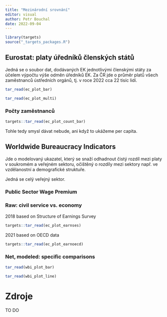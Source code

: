 ```yaml
---
title: "Mezinárodní srovnání"
editor: visual
author: Petr Bouchal
date: 2022-09-04
---
```


```r
library(targets)
source("_targets_packages.R")
```

## Eurostat: platy úředníků členských států

Jedná se o soubor dat, dodávaných EK jednotlivými členskými státy za účelem výpočtu výše odměn úředníků EK.
Za ČR jde o průměr platů všech zaměstnanců ústředních orgánů, tj.
v roce 2022 cca 22 tisíc lidí.

```r
tar_read(ec_plot_bar)
```

```r
tar_read(ec_plot_multi)
```

### Počty zaměstnanců

```r
targets::tar_read(ec_plot_count_bar)
```

Tohle tedy smysl dávat nebude, ani když to ukážeme per capita.

## Worldwide Bureaucracy Indicators

Jde o modelovaný ukazatel, který se snaží odhadnout čistý rozdíl mezi platy v soukromém a veřejném sektoru, očištěný o rozdíly mezi sektory např.
ve vzdělanostní a demografické struktuře.

::: {.callout-note appearance="simple"}
Jedná se celý veřejný sektor.
:::

### Public Sector Wage Premium

### Raw: civil service vs. economy

2018 based on Structure of Earnings Survey

```r
targets::tar_read(ec_plot_earnses)
```

2021 based on OECD data

```r
targets::tar_read(ec_plot_earnoecd)
```

### Net, modeled: specific comparisons

```r
tar_read(wbi_plot_bar)
```

```r
tar_read(wbi_plot_line)
```

# Zdroje 

TO DO
